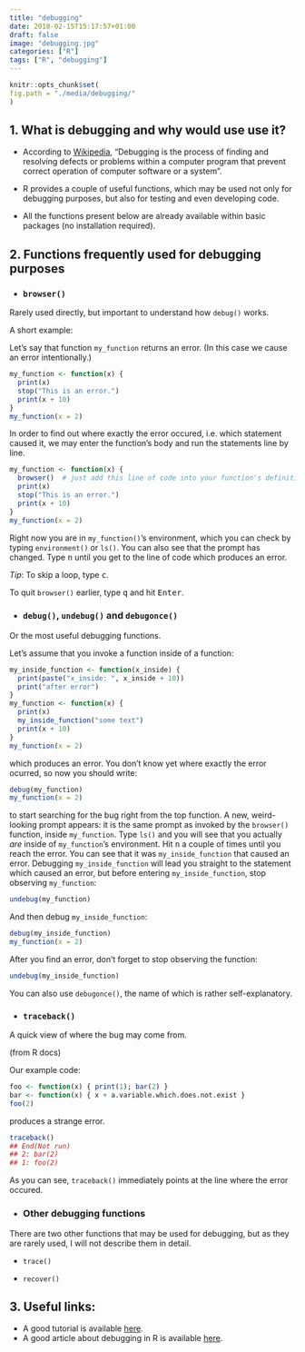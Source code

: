 ```yaml
---
title: "debugging"
date: 2018-02-15T15:17:57+01:00
draft: false
image: "debugging.jpg"
categories: ["R"]
tags: ["R", "debugging"]
---
```



```r
knitr::opts_chunk$set(
fig.path = "./media/debugging/"
)
```



## 1. What is debugging and why would use use it?

* According to [Wikipedia](https://en.wikipedia.org/wiki/Debugging), "Debugging is the process of finding and resolving defects or problems within a computer program that prevent correct operation of computer software or a system".

* R provides a couple of useful functions, which may be used not only for debugging purposes, but also for testing and even developing code.

* All the functions present below are already available within basic packages (no installation required).

## 2. Functions frequently used for debugging purposes

* ### `browser()` 

Rarely used directly, but important to understand how `debug()` works.

A short example:

Let's say that function `my_function` returns an error. (In this case we cause an error intentionally.)

```r
my_function <- function(x) {
  print(x)
  stop("This is an error.")
  print(x + 10)
}
my_function(x = 2)
```

In order to find out where exactly the error occured, i.e. which statement caused it, we may enter the function's body and run the statements line by line.
```r
my_function <- function(x) {
  browser()  # just add this line of code into your function's definition 
  print(x)
  stop("This is an error.")
  print(x + 10)
}
my_function(x = 2)
```
Right now you are in `my_function()`'s environment, which you can check by typing `environment()` or `ls()`. You can also see that the prompt has changed. Type <kbd>n</kbd> until you get to the line of code which produces an error.

*Tip*: To skip a loop, type <kbd>c</kbd>.

To quit `browser()` earlier, type <kbd>q</kbd> and hit <kbd>Enter</kbd>.

* ### `debug()`, `undebug()` and `debugonce()`

Or the most useful debugging functions.

Let's assume that you invoke a function inside of a function:

```r
my_inside_function <- function(x_inside) {
  print(paste("x_inside: ", x_inside + 10))
  print("after error")
}
my_function <- function(x) {
  print(x)
  my_inside_function("some text")
  print(x + 10)
}
my_function(x = 2)
```

which produces an error. You don't know yet where exactly the error ocurred, so now you should write:

```r
debug(my_function)
my_function(x = 2)
```

to start searching for the bug right from the top function. A new, weird-looking prompt appears: it is the same prompt as invoked by the `browser()` function, inside `my_function`. Type `ls()` and you will see that you actually *are* inside of `my_function`'s environment. Hit <kbd>n</kbd> a couple of times until you reach the error. You can see that it was `my_inside_function` that caused an error. Debugging `my_inside_function` will lead you straight to the statement which caused an error, but before entering `my_inside_function`, stop observing `my_function`:

```r
undebug(my_function)
```

And then debug `my_inside_function`:

```r
debug(my_inside_function)
my_function(x = 2)
```

After you find an error, don't forget to stop observing the function:

```r
undebug(my_inside_function)
```

You can also use `debugonce()`, the name of which is rather self-explanatory.

* ### `traceback()` 

A quick view of where the bug may come from.


(from R docs)


Our example code:
```r
foo <- function(x) { print(1); bar(2) }
bar <- function(x) { x + a.variable.which.does.not.exist }
foo(2)
```

produces a strange error.

```r
traceback()
## End(Not run)
## 2: bar(2)
## 1: foo(2)
```

As you can see, `traceback()` immediately points at the line where the error occured.


* ### Other debugging functions

There are two other functions that may be used for debugging, but as they are rarely used, I will not describe them in detail.

* `trace()` 

* `recover()`


## 3. Useful links:

* A good tutorial is available [here](https://www.youtube.com/watch?v=-yy_3htRHdU).
* A good article about debugging in R is available [here](http://seananderson.ca/2013/08/23/debugging-r.html).
